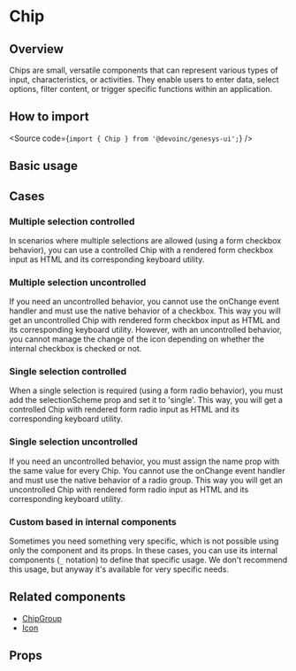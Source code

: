 

<Meta of={Stories} />

# Chip

## Overview

Chips are small, versatile components that can represent various types of input,
characteristics, or activities.
They enable users to enter data, select options, filter content, or trigger
specific functions within an application.

## How to import

<Source code={`import { Chip } from '@devoinc/genesys-ui';`} />

## Basic usage

<Canvas of={Stories.Base} />

## Cases

### Multiple selection controlled

In scenarios where multiple selections are allowed (using a form checkbox
behavior), you can use a controlled Chip with a rendered form checkbox input as
HTML and its corresponding keyboard utility.

<Canvas of={Stories.MultipleControlled} />

### Multiple selection uncontrolled

If you need an uncontrolled behavior, you cannot use the onChange event handler
and must use the native behavior of a checkbox.
This way you will get an uncontrolled Chip with rendered form checkbox input as
HTML and its corresponding keyboard utility.
However, with an uncontrolled behavior, you cannot manage the change of the icon
depending on whether the internal checkbox is checked or not.

<Canvas of={Stories.MultipleUncontrolled} />

### Single selection controlled

When a single selection is required (using a form radio behavior), you must add
the selectionScheme prop and set it to 'single'.
This way, you will get a controlled Chip with rendered form radio input as HTML
and its corresponding keyboard utility.

<Canvas of={Stories.SingleControlled} />

### Single selection uncontrolled

If you need an uncontrolled behavior, you must assign the name prop with the
same value for every Chip.
You cannot use the onChange event handler and must use the native behavior of a
radio group.
This way you will get an uncontrolled Chip with rendered form radio input as
HTML and its corresponding keyboard utility.

<Canvas of={Stories.SingleUncontrolled} />

### Custom based in internal components

Sometimes you need something very specific, which is not possible using only the
component and its props.
In these cases, you can use its internal components (`_` notation) to define
that specific usage.
We don't recommend this usage, but anyway it's available for very specific
needs.

<Canvas of={Stories.Custom} />

## Related components

- [ChipGroup](?path=/docs/components-form-chipgroup--docs)
- [Icon](?path=/docs/components-feedback-icon--docs)

## Props

<ArgTypes of={Stories} />
